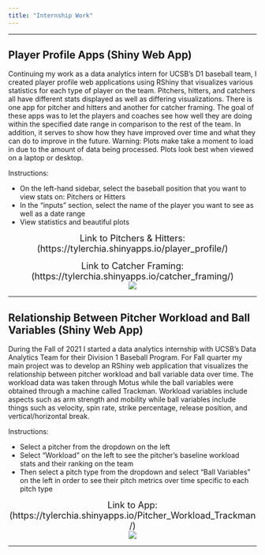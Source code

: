 ```yaml
---
title: "Internship Work"
---
```

*****

## Player Profile Apps (Shiny Web App) <i class="fab fa-r-project"></I>

Continuing my work as a data analytics intern for UCSB's D1 baseball team, I created player profile web applications using RShiny that visualizes various statistics for each type of player on the team.  Pitchers, hitters, and catchers all have different stats displayed as well as differing visualizations. There is one app for pitcher and hitters and another for catcher framing. The goal of these apps was to let the players and coaches see how well they are doing within the specified date range in comparison to the rest of the team. In addition, it serves to show how they have improved over time and what they can do to improve in the future.  Warning: Plots make take a moment to load in due to the amount of data being processed. Plots look best when viewed on a laptop or desktop.

Instructions:

- On the left-hand sidebar, select the baseball position that you want to view stats on: Pitchers or Hitters
- In the "inputs" section, select the name of the player you want to see as well as a date range
- View statistics and beautiful plots

<center>
<font size="4">
Link to Pitchers & Hitters: (https://tylerchia.shinyapps.io/player_profile/)

Link to Catcher Framing: (https://tylerchia.shinyapps.io/catcher_framing/)
</font>
</center>

<center>
![](./data/player_profile.png)
</center>

********

## Relationship Between Pitcher Workload and Ball Variables (Shiny Web App) <i class="fab fa-r-project"></I>

During the Fall of 2021 I started a data analytics internship with UCSB's Data Analytics Team for their Division 1 Baseball Program.  For Fall quarter my main project was to develop an RShiny web application that visualizes the relationship between pitcher workload and ball variable data over time.  The workload data was taken through Motus while the ball variables were obtained through a machine called Trackman.  Workload variables include aspects such as arm strength and mobility while ball variables include things such as velocity, spin rate, strike percentage, release position, and vertical/horizontal break.

Instructions:

- Select a pitcher from the dropdown on the left
- Select “Workload” on the left to see the pitcher’s baseline workload stats and their ranking on the team
- Then select a pitch type from the dropdown and select “Ball Variables” on the left in order to see their pitch metrics over time specific to each pitch type

<center>
<font size="4">
Link to App: (https://tylerchia.shinyapps.io/Pitcher_Workload_Trackman/)
</font>
</center>

<center>
![](./data/workloadapp.png)
</center>

************